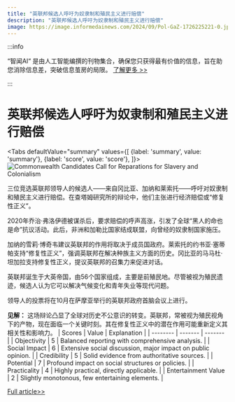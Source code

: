 ```yaml
---
title: "英联邦候选人呼吁为奴隶制和殖民主义进行赔偿"
description: "英联邦候选人呼吁为奴隶制和殖民主义进行赔偿"
image: https://image.informedainews.com/2024/09/Pol-GaZ-1726225221-0.jpg
---
```



:::info

“智闻AI“ 是由人工智能编撰的刊物集合，确保您只获得最有价值的信息，旨在助您消除信息差，突破信息茧房的局限。  [了解更多 >>](/)

:::

# 英联邦候选人呼吁为奴隶制和殖民主义进行赔偿


<Tabs
	defaultValue="summary"
	values={[
	{label: 'summary', value: 'summary'},
	{label: 'score', value: 'score'},
]}>
<TabItem value="summary">
<img
  src="https://image.informedainews.com/2024/09/Pol-GaZ-1726225221-0.jpg"
  alt="Commonwealth Candidates Call for Reparations for Slavery and Colonialism"
/>



三位竞选英联邦领导人的候选人——来自冈比亚、加纳和莱索托——呼吁对奴隶制和殖民主义进行赔偿。在查塔姆研究所的辩论中，他们主张进行经济赔偿或“修复性正义”。

2020年乔治·弗洛伊德被谋杀后，要求赔偿的呼声高涨，引发了全球“黑人的命也是命”抗议活动。此后，非洲和加勒比国家结成联盟，向曾经的奴隶制国家施压。

加纳的雪莉·博奇韦建议英联邦的作用将取决于成员国政府。莱索托的约书亚·塞蒂帕支持“修复性正义”，强调英联邦在解决种族主义方面的历史。冈比亚的马马杜·坦加拉支持修复性正义，提议英联邦的召集力来促进对话。

英联邦诞生于大英帝国，由56个国家组成，主要是前殖民地。尽管被视为殖民遗迹，候选人认为它可以解决气候变化和青年失业等现代问题。

领导人的投票将在10月在萨摩亚举行的英联邦政府首脑会议上进行。

**见解：**
这场辩论凸显了全球对历史不公意识的转变。英联邦，常被视为殖民视角下的产物，现在面临一个关键时刻。其在修复性正义中的潜在作用可能重新定义其相关性和影响力。
</TabItem>
<TabItem value="score">
	| Scores     | Value   | Explanation |
	| -------- | ------- | ------- |
	| Objectivity  | 5    | Balanced reporting with comprehensive analysis.    |
	| Social Impact | 6     | Extensive social discussion, major impact on public opinion.    |
	| Credibility    | 5    | Solid evidence from authoritative sources.    |
	| Potential    | 7    | Profound impact on social structures or policies.    |
	| Practicality    | 4    | Highly practical, directly applicable.    |
	| Entertainment Value    | 2    | Slightly monotonous, few entertaining elements.    |
</TabItem>
</Tabs>

[Full article>>](https://www.theguardian.com/world/2024/sep/11/candidates-to-lead-commonwealth-urge-reparations-for-slavery-and-colonialism)
